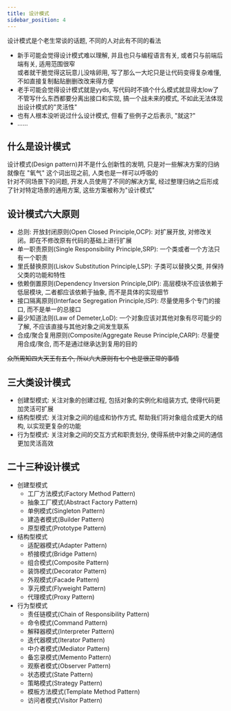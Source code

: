 ```yaml
---
title: 设计模式
sidebar_position: 4
---
```


设计模式是个老生常谈的话题, 不同的人对此有不同的看法

* 新手可能会觉得设计模式难以理解, 并且也只与编程语言有关, 或者只与前端后端有关, 适用范围很窄  
    或者就干脆觉得这玩意儿没啥卵用, 写了那么一大坨只是让代码变得复杂难懂, 不如直接复制黏贴删删改改来得方便
* 老手可能会觉得设计模式就是yyds, 写代码时不搞个什么模式就显得太low了   
    不管写什么东西都要分离出接口和实现, 搞一个战未来的模式, 不如此无法体现出设计模式的"灵活性"
* 也有人根本没听说过什么设计模式, 但看了些例子之后表示, "就这?"
* ......

## 什么是设计模式

设计模式(Design pattern)并不是什么创新性的发明, 只是对一些解决方案的归纳    
就像在 "氧气" 这个词出现之前, 人类也是一样可以呼吸的    
针对不同场景下的问题, 开发人员使用了不同的解决方案, 经过整理归纳之后形成了针对特定场景的通用方案, 这些方案被称为"设计模式"

## 设计模式六大原则

* 总则: 开放封闭原则(Open Closed Principle,OCP): 对扩展开放, 对修改关闭。即在不修改原有代码的基础上进行扩展
* 单一职责原则(Single Responsibility Principle,SRP): 一个类或者一个方法只有一个职责
* 里氏替换原则(Liskov Substitution Principle,LSP): 子类可以替换父类, 并保持父类的功能和特性
* 依赖倒置原则(Dependency Inversion Principle,DIP): 高层模块不应该依赖于低层模块, 二者都应该依赖于抽象, 而不是具体的实现细节
* 接口隔离原则(Interface Segregation Principle,ISP): 尽量使用多个专门的接口, 而不是单一的总接口
* 最少知道法则(Law of Demeter,LoD): 一个对象应该对其他对象有尽可能少的了解, 不应该直接与其他对象之间发生联系
* 合成/聚合复用原则(Composite/Aggregate Reuse Principle,CARP): 尽量使用合成/聚合, 而不是通过继承达到复用的目的

~~众所周知四大天王有五个, 所以六大原则有七个也是很正常的事情~~

## 三大类设计模式

* 创建型模式: 关注对象的创建过程, 包括对象的实例化和组装方式, 使得代码更加灵活可扩展
* 结构型模式: 关注对象之间的组成和协作方式, 帮助我们将对象组合成更大的结构, 以实现更复杂的功能
* 行为型模式: 关注对象之间的交互方式和职责划分, 使得系统中对象之间的通信更加灵活高效

## 二十三种设计模式

* 创建型模式
    * 工厂方法模式(Factory Method Pattern)
    * 抽象工厂模式(Abstract Factory Pattern)
    * 单例模式(Singleton Pattern)
    * 建造者模式(Builder Pattern)
    * 原型模式(Prototype Pattern)
* 结构型模式
    * 适配器模式(Adapter Pattern)
    * 桥接模式(Bridge Pattern)
    * 组合模式(Composite Pattern)
    * 装饰模式(Decorator Pattern)
    * 外观模式(Facade Pattern)
    * 享元模式(Flyweight Pattern)
    * 代理模式(Proxy Pattern)
* 行为型模式
    * 责任链模式(Chain of Responsibility Pattern)
    * 命令模式(Command Pattern)
    * 解释器模式(Interpreter Pattern)
    * 迭代器模式(Iterator Pattern)
    * 中介者模式(Mediator Pattern)
    * 备忘录模式(Memento Pattern)
    * 观察者模式(Observer Pattern)
    * 状态模式(State Pattern)
    * 策略模式(Strategy Pattern)
    * 模板方法模式(Template Method Pattern)
    * 访问者模式(Visitor Pattern)


